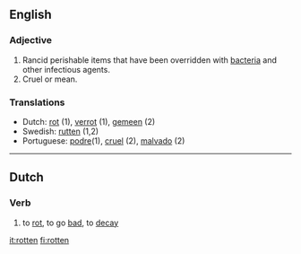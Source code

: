 ==English==
===Adjective===

#Rancid perishable items that have been overridden with [[bacteria]] and other infectious agents.
#Cruel or mean.

===Translations===
*Dutch: [[rot]] (1), [[verrot]] (1), [[gemeen]] (2)
*Swedish: [[rutten]] (1,2)
*Portuguese: [[podre]](1), [[cruel]] (2), [[malvado]] (2)

----

==Dutch==
===Verb===

# to [[rot]], to go [[bad]], to [[decay]]

[[it:rotten]]
[[fi:rotten]]